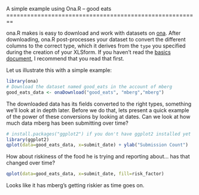 <link href="http://kevinburke.bitbucket.org/markdowncss/markdown.css" rel="stylesheet"></link>
A simple example using Ona.R -- good eats
========================================================

ona.R makes is easy to download and work with datasets on [ona](https://ona.io). After downloading, ona.R post-processes your dataset to convert the different columns to the correct type, which it derives from the `type` you specified during the creation of your XLSform. If you haven't read the [basics document](https://github.com/onaio/ona.R/demo/Basics_of_ona.R.html), I recommend that you read that first.

Let us illustrate this with a simple example:

```r
library(ona)
# Download the dataset named good_eats in the account of mberg
good_eats_data <- onaDownload("good_eats", "mberg","mberg")
```

The downloaded data has its fields converted to the right types, something we'll look at in depth later. Before we do that, lets present a quick example of the power of these conversions by looking at dates. Can we look at how much data mberg has been submitting over time?

```r
# install.packages("ggplot2") if you don't have ggplot2 installed yet
library(ggplot2)
qplot(data=good_eats_data, x=submit_date) + ylab("Submission Count")
```

How about riskiness of the food he is trying and reporting about... has that changed over time?
```r
qplot(data=good_eats_data, x=submit_date, fill=risk_factor)
```
Looks like it has mberg's getting riskier as time goes on.
